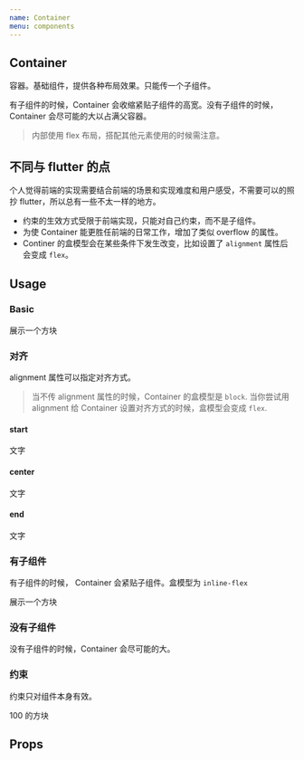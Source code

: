 ```yaml
---
name: Container
menu: components
---
```



## Container

容器。基础组件，提供各种布局效果。只能传一个子组件。

有子组件的时候，Container 会收缩紧贴子组件的高宽。没有子组件的时候，Container 会尽可能的大以占满父容器。

> 内部使用 flex 布局，搭配其他元素使用的时候需注意。

## 不同与 flutter 的点

个人觉得前端的实现需要结合前端的场景和实现难度和用户感受，不需要可以的照抄 flutter，所以总有一些不太一样的地方。

- 约束的生效方式受限于前端实现，只能对自己约束，而不是子组件。
- 为使 Container 能更胜任前端的日常工作，增加了类似 overflow 的属性。
- Continer 的盒模型会在某些条件下发生改变，比如设置了 `alignment` 属性后会变成 `flex`。

## Usage

### Basic

<Playground>
  <Container width="100px" height="100px" color="#ececec">
    展示一个方块
  </Container>
</Playground>

### 对齐

alignment 属性可以指定对齐方式。

> 当不传 alignment 属性的时候，Container 的盒模型是 `block`.
当你尝试用 alignment 给 Container 设置对齐方式的时候，盒模型会变成 `flex`.

#### start
<Playground>
  <Container alignment="start" width="100px" height="100px" color="#ececec">
    文字
  </Container>
</Playground>

#### center
<Playground>
  <Container alignment="center" width="100px" height="100px" color="#ececec">
    文字
  </Container>
</Playground>

#### end
<Playground>
  <Container alignment="end" width="100px" height="100px" color="#ececec">
    文字
  </Container>
</Playground>

### 有子组件

有子组件的时候， Container 会紧贴子组件。盒模型为 `inline-flex`

<Playground>
  <Container color="#ececec">
    展示一个方块
  </Container>
</Playground>

### 没有子组件

没有子组件的时候，Container 会尽可能的大。

<Playground>
  <Container width="100px" height="100px">
    <Container color="#ececec"></Container>
  </Container>
</Playground>

### 约束

约束只对组件本身有效。

<Playground>
  <Container constraints={{maxWidth: '100px', maxHeight: '100px'}} width="200px" height="200px" color="#ececec">
    100 的方块
  </Container>
</Playground>

## Props

<Props of={Container} />
